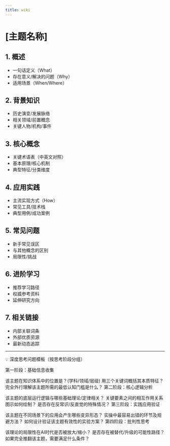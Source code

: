 ```yaml
---
title: wiki
---
```


# [主题名称]

## 1. 概述
- 一句话定义（What）
- 存在意义/解决的问题（Why）
- 适用场景（When/Where）

## 2. 背景知识
- 历史演变/发展脉络
- 相关领域/前置概念
- 关键人物/机构/事件

## 3. 核心概念
- 关键术语表（中英文对照）
- 基本原理/核心机制
- 典型特征/分类维度

## 4. 应用实践
- 主流实现方式（How）
- 常见工具/技术栈
- 典型用例/成功案例

## 5. 常见问题
- 新手常见误区
- 与其他概念的区别
- 局限性/挑战

## 6. 进阶学习
- 推荐学习路径
- 权威参考资料
- 延伸研究方向

## 7. 相关链接
- 内部关联词条
- 外部优质资源
- 最新动态追踪


----

💡 深度思考问题模板（按思考阶段分组）

第一阶段：基础信息收集

该主题在知识体系中的位置是？(学科/领域/层级)
用三个关键词概括其本质特征？
完全外行理解该主题所需的最低认知门槛是什么？
第二阶段：核心逻辑分析

该主题的底层运行逻辑与哪些基础理论/定律相关？
关键要素之间的相互作用关系图示如何绘制？
是否存在反常识/反直觉的特殊情况？
第三阶段：实践应用验证

该主题在不同场景下的应用会产生哪些变异形态？
实操中最容易出错的环节及规避方法？
如何设计验证该主题有效性的实验方案？
第四阶段：批判性思考

该理论的局限性在AI时代是否被放大/缩小？
是否存在被替代/升级的可能性路径？
如果完全推翻该主题，需要满足什么条件？
